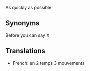 As quickly as possible.

==Synonyms==

Before you can say X

==Translations==

*French: en 2 temps 3 mouvements